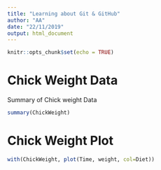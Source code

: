 ```yaml
---
title: "Learning about Git & GitHub"
author: "AA"
date: "22/11/2019"
output: html_document
---
```


```r
knitr::opts_chunk$set(echo = TRUE)
```

# Chick Weight Data

Summary of Chick weight Data

```r
summary(ChickWeight)
```

# Chick Weight Plot

```r
with(ChickWeight, plot(Time, weight, col=Diet))
```


